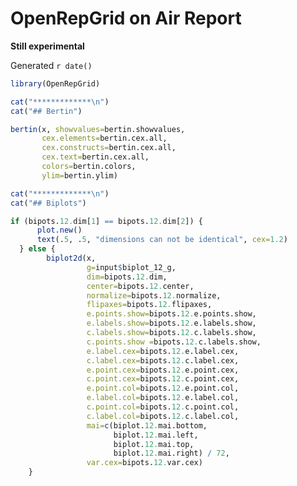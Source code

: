 OpenRepGrid on Air Report 
========================================================
**Still experimental**

Generated `r date()`

```r
library(OpenRepGrid)
```

```r
cat("*************\n")
cat("## Bertin")
```

```r
bertin(x, showvalues=bertin.showvalues,
       cex.elements=bertin.cex.all, 
       cex.constructs=bertin.cex.all, 
       cex.text=bertin.cex.all,
       colors=bertin.colors,
       ylim=bertin.ylim)
```


```r
cat("*************\n")
cat("## Biplots")
```

```r
if (bipots.12.dim[1] == bipots.12.dim[2]) {
      plot.new()
      text(.5, .5, "dimensions can not be identical", cex=1.2)
  } else {
        biplot2d(x, 
                 g=input$biplot_12_g, 
                 dim=bipots.12.dim, 
                 center=bipots.12.center, 
                 normalize=bipots.12.normalize,
                 flipaxes=bipots.12.flipaxes, 
                 e.points.show=bipots.12.e.points.show,
                 e.labels.show=bipots.12.e.labels.show,
                 c.labels.show=bipots.12.c.labels.show, 
                 c.points.show =bipots.12.c.labels.show,
                 e.label.cex=bipots.12.e.label.cex, 
                 c.label.cex=bipots.12.c.label.cex,
                 e.point.cex=bipots.12.e.point.cex,
                 c.point.cex=bipots.12.c.point.cex,
                 e.point.col=bipots.12.e.point.col,
                 e.label.col=bipots.12.e.label.col,
                 c.point.col=bipots.12.c.point.col,
                 c.label.col=bipots.12.c.label.col,
                 mai=c(biplot.12.mai.bottom,
                       biplot.12.mai.left,
                       biplot.12.mai.top,
                       biplot.12.mai.right) / 72,
                 var.cex=bipots.12.var.cex)
    }
```
